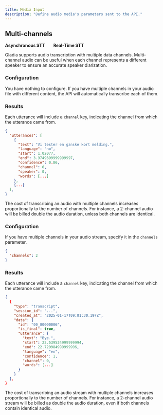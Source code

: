 ```yaml
---
title: Media Input
description: "Define audio media's parameters sent to the API."
---
```


## Multi-channels

<Icon icon="check" iconType="solid" color="green" size="20" /> **Asynchronous STT** &nbsp; &nbsp; &nbsp;
<Icon icon="check" iconType="solid" color="green" size="20" /> **Real-Time STT**

Gladia supports audio transcription with multiple data channels. Multi-channel audio can be useful when each channel represents a different speaker to ensure an accurate speaker diarization.

<Tabs>

<Tab title='Asynchronous STT'>

### Configuration

You have nothing to configure. If you have multiple channels in your audio file with different content, the API will automatically transcribe each of them.

### Results

Each utterance will include a `channel` key, indicating the channel from which the utterance came from.

```json
{
  "utterances": [
    {
      "text": "Vi tester en ganske kort melding.",
      "language": "no",
      "start": 1.02077,
      "end": 3.9749399999999997,
      "confidence": 0.86,
      "channel": 0,
      "speaker": 0,
      "words": [...]
    },
    {...}
  ],
}
```

<Note>
The cost of transcribing an audio with multiple channels increases proportionally to the number of channels. For instance, a 2-channel audio will be billed double the audio duration, unless both channels are identical.
</Note>

</Tab>

<Tab title='Real-Time STT'>

### Configuration

If you have multiple channels in your audio stream, specify it in the `channels` parameter.

```json
{
  "channels": 2
}
```

### Results

Each utterance will include a `channel` key, indicating the channel from which the utterance came from.

```json Real-Time
{
  {
    "type": "transcript",
    "session_id": "...",
    "created_at": "2025-01-17T09:01:30.197Z",
    "data": {
      "id": "00_00000006",
      "is_final": true,
      "utterance": {
        "text": "Bye.",
        "start": 22.539534999999994,
        "end": 22.729984999999996,
        "language": "en",
        "confidence": 1,
        "channel": 0,
        "words": [...]
      }
    }
  },
}
```

<Note>
The cost of transcribing an audio stream with multiple channels increases proportionally to the number of channels. For instance, a 2-channel audio stream will be billed as double the audio duration, even if both channels contain identical audio.
</Note>

</Tab>

</Tabs>